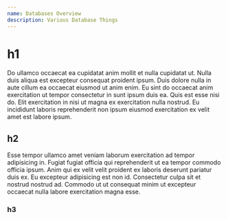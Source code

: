 ```yaml
---
name: Databases Overview
description: Various Database Things
---
```


# h1

Do ullamco occaecat ea cupidatat anim mollit et nulla cupidatat ut. Nulla duis aliqua est excepteur consequat proident ipsum. Duis dolore nulla in aute cillum ea occaecat eiusmod ut anim enim. Eu sint do occaecat anim exercitation ut tempor consectetur in sunt ipsum duis ea. Quis est esse nisi do. Elit exercitation in nisi ut magna ex exercitation nulla nostrud. Eu incididunt laboris reprehenderit non ipsum eiusmod exercitation ex velit amet est labore ipsum.

## h2

Esse tempor ullamco amet veniam laborum exercitation ad tempor adipisicing in. Fugiat fugiat officia qui reprehenderit ut ea tempor commodo officia ipsum. Anim qui ex velit velit proident ex laboris deserunt pariatur duis ex. Eu excepteur adipisicing est non id. Consectetur culpa sit et nostrud nostrud ad. Commodo ut ut consequat minim ut excepteur occaecat nulla labore exercitation magna esse.

### h3
